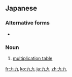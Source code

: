 ==Japanese==
{{ja-kanjitab|く|く|yomi=o}}

===Alternative forms===
* {{l|ja|九々}}

===Noun===
{{ja-noun|くく}}

# [[multiplication table]]

[[fr:九九]]
[[ko:九九]]
[[ja:九九]]
[[zh:九九]]